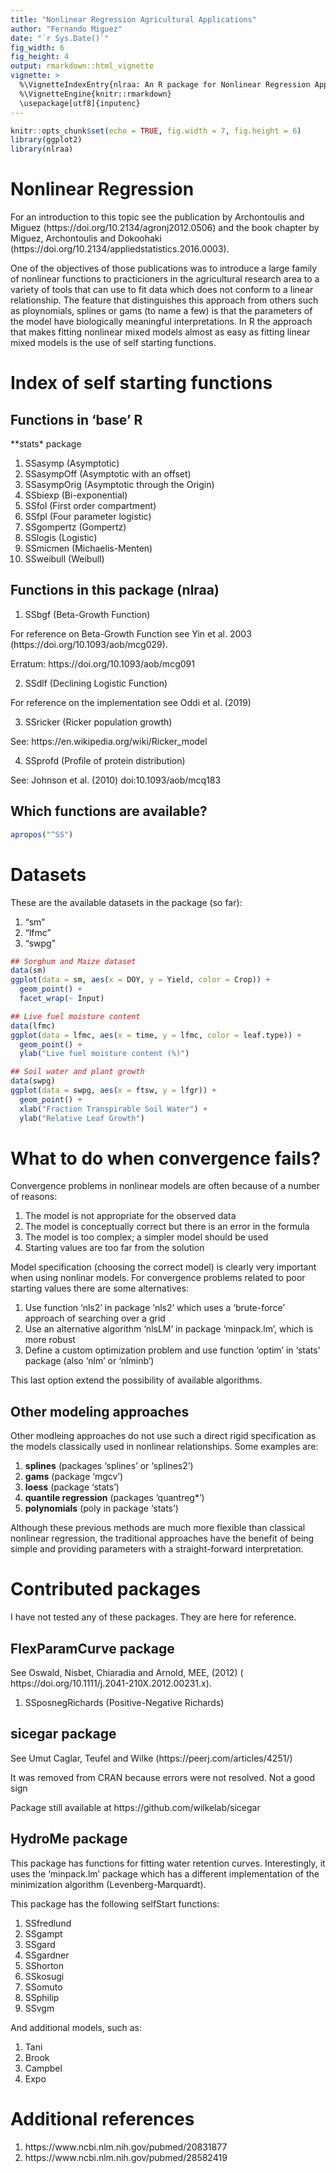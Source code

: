```yaml
---
title: "Nonlinear Regression Agricultural Applications"
author: "Fernando Miguez"
date: "`r Sys.Date()`"
fig_width: 6
fig_height: 4
output: rmarkdown::html_vignette
vignette: >
  %\VignetteIndexEntry{nlraa: An R package for Nonlinear Regression Applications in Agricultural Research}
  %\VignetteEngine{knitr::rmarkdown}
  \usepackage[utf8]{inputenc}
---
```


```r
knitr::opts_chunk$set(echo = TRUE, fig.width = 7, fig.height = 6)
library(ggplot2)
library(nlraa)
```

# Nonlinear Regression

For an introduction to this topic see the publication by Archontoulis and Miguez (https://doi.org/10.2134/agronj2012.0506) and the book chapter by Miguez, Archontoulis and Dokoohaki (https://doi.org/10.2134/appliedstatistics.2016.0003).

One of the objectives of those publications was to introduce a large family of nonlinear functions
to practicioners in the agricultural research area to a variety of tools that can use to fit data
which does not conform to a linear relationship. The feature that distinguishes this approach from others such as ploynomials, splines or gams (to name a few) is that the parameters of the model have biologically meaningful interpretations. In R the approach that makes fitting nonlinear mixed models almost as easy as fitting linear mixed models is the use of self starting functions.

# Index of self starting functions

## Functions in 'base' R

**stats* package

1. SSasymp (Asymptotic)
2. SSasympOff (Asymptotic with an offset)
3. SSasympOrig (Asymptotic through the Origin)
4. SSbiexp (Bi-exponential)
5. SSfol (First order compartment)
6. SSfpl (Four parameter logistic)
7. SSgompertz (Gompertz)
8. SSlogis (Logistic)
9. SSmicmen (Michaelis-Menten)
10. SSweibull (Weibull)

## Functions in this package (nlraa)

1. SSbgf (Beta-Growth Function)

For reference on Beta-Growth Function see Yin et al. 2003 (https://doi.org/10.1093/aob/mcg029).

Erratum: https://doi.org/10.1093/aob/mcg091

2. SSdlf (Declining Logistic Function)

For reference on the implementation see Oddi et al. (2019) 

3. SSricker (Ricker population growth)

See: https://en.wikipedia.org/wiki/Ricker_model

4. SSprofd (Profile of protein distribution)

See: Johnson et al. (2010) doi:10.1093/aob/mcq183

## Which functions are available?

```r
apropos("^SS")
```

# Datasets

These are the available datasets in the package (so far):

1. "sm"
2. "lfmc"
3. "swpg"

```r
## Sorghum and Maize dataset
data(sm)
ggplot(data = sm, aes(x = DOY, y = Yield, color = Crop)) + 
  geom_point() + 
  facet_wrap(~ Input)
```

```r
## Live fuel moisture content
data(lfmc)
ggplot(data = lfmc, aes(x = time, y = lfmc, color = leaf.type)) +
  geom_point() + 
  ylab("Live fuel moisture content (%)")
```

```r
## Soil water and plant growth
data(swpg)
ggplot(data = swpg, aes(x = ftsw, y = lfgr)) +
  geom_point() + 
  xlab("Fraction Transpirable Soil Water") + 
  ylab("Relative Leaf Growth")
```

# What to do when convergence fails?

Convergence problems in nonlinear models are often because of a number of reasons:

1. The model is not appropriate for the observed data
2. The model is conceptually correct but there is an error in the formula
3. The model is too complex; a simpler model should be used
4. Starting values are too far from the solution

Model specification (choosing the correct model) is clearly very important when using 
nonlinar models. For convergence problems related to poor starting values there are some 
alternatives:

1. Use function 'nls2' in package 'nls2' which uses a 'brute-force' approach of searching over a grid
2. Use an alternative algorithm 'nlsLM' in package 'minpack.lm', which is more robust
3. Define a custom optimization problem and use function 'optim' in 'stats' package (also 'nlm' or 'nlminb')

This last option extend the possibility of available algorithms.

## Other modeling approaches

Other modleing approaches do not use such a direct rigid specification as the models classically used in nonlinear relationships. Some examples are:

1. **splines** (packages 'splines' or 'splines2')
2. **gams** (package 'mgcv')
3. **loess** (package 'stats')
4. **quantile regression** (packages 'quantreg*')
5. **polynomials** (poly in package 'stats')

Although these previous methods are much more flexible than classical nonlinear regression, the traditional approaches have the benefit of being simple and providing parameters with a straight-forward interpretation.

# Contributed packages

I have not tested any of these packages. They are here for reference.

## **FlexParamCurve** package

See Oswald, Nisbet, Chiaradia and Arnold, MEE, (2012) ( https://doi.org/10.1111/j.2041-210X.2012.00231.x).

1. SSposnegRichards (Positive-Negative Richards)

## **sicegar** package

See Umut Caglar, Teufel and Wilke (https://peerj.com/articles/4251/)

It was removed from CRAN because errors were not resolved. 
Not a good sign

Package still available at https://github.com/wilkelab/sicegar

## **HydroMe** package

This package has functions for fitting water retention curves. Interestingly, it
uses the 'minpack.lm' package which has a different implementation of the 
minimization algorithm (Levenberg-Marquardt).

This package has the following selfStart functions:

1. SSfredlund
2. SSgampt
3. SSgard
4. SSgardner
5. SShorton
6. SSkosugi
7. SSomuto
8. SSphilip
9. SSvgm

And additional models, such as:

1. Tani
2. Brook
3. Campbel
4. Expo

# Additional references

1. https://www.ncbi.nlm.nih.gov/pubmed/20831877
2. https://www.ncbi.nlm.nih.gov/pubmed/28582419


